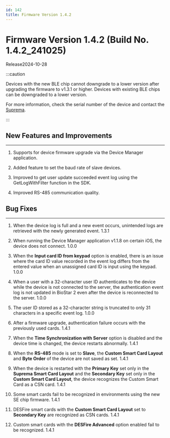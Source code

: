 ```yaml
---
id: 142
title: Firmware Version 1.4.2
---
```


# Firmware Version 1.4.2 (Build No. 1.4.2_241025)

Release<Separator/>2024-10-28

:::caution

Devices with the new BLE chip cannot downgrade to a lower version after upgrading the firmware to v1.3.1 or higher. Devices with existing BLE chips can be downgraded to a lower version.

For more information, check the serial number of the device and contact the [Suprema](https://supremainc.com).

:::

## New Features and Improvements

---

1. Supports for device firmware upgrade via the Device Manager application.

1. Added feature to set the baud rate of slave devices.

1. Improved to get user update succeeded event log using the GetLogWithFilter function in the SDK.

1. Improved RS-485 communication quality.

## Bug Fixes

---

<BugLists>

1. When the device log is full and a new event occurs, unintended logs are retrieved with the newly generated event. <Badge>1.3.1</Badge>

1. When running the Device Manager application v1.1.8 on certain iOS, the device does not connect. <Badge>1.0.0</Badge>

1. When the **Input card ID from keypad** option is enabled, there is an issue where the card ID value recorded in the event log differs from the entered value when an unassigned card ID is input using the keypad. <Badge>1.0.0</Badge>

1. When a user with a 32-character user ID authenticates to the device while the device is not connected to the server, the authentication event log is not updated in BioStar 2 even after the device is reconnected to the server. <Badge>1.0.0</Badge>

1. The user ID stored as a 32-character string is truncated to only 31 characters in a specific event log. <Badge>1.0.0</Badge>

1. After a firmware upgrade, authentication failure occurs with the previously used cards. <Badge>1.4.1</Badge>

1. When the **Time Synchronization with Server** option is disabled and the device time is changed, the device restarts abnormally. <Badge>1.4.1</Badge>

1. When the **RS-485** mode is set to **Slave**, the **Custom Smart Card Layout** and **Byte Order** of the device are not saved as set. <Badge>1.4.1</Badge>

1. When the device is restarted with the **Primary Key** set only in the **Suprema Smart Card Layout** and the **Secondary Key** set only in the **Custom Smart Card Layout**, the device recognizes the Custom Smart Card as a CSN card. <Badge>1.4.1</Badge>

1. Some smart cards fail to be recognized in environments using the new SE chip firmware. <Badge>1.4.1</Badge>

1. DESFire smart cards with the **Custom Smart Card Layout** set to **Secondary Key** are recognized as CSN cards. <Badge>1.4.1</Badge>

1. Custom smart cards with the **DESFire Advanced** option enabled fail to be recognized. <Badge>1.4.1</Badge>

</BugLists>